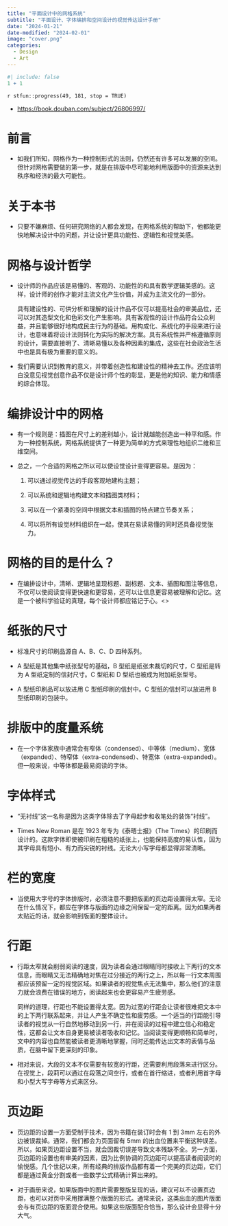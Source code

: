 ```yaml
---
title: "平面设计中的网格系统"
subtitle: "平面设计、字体编排和空间设计的视觉传达设计手册"
date: "2024-01-21"
date-modified: "2024-02-01"
image: "cover.png"
categories: 
  - Design
  - Art
---
```


```r
#| include: false
1 + 1
```

::: {.callout-note title='Progress'}
`r stfun::progress(49, 181, stop = TRUE)`

<!-- 读后感：[读《管理行为》](https://shitao5.org/posts/glxw/)。 -->
:::

::: {.callout-tip title="Learning Source"}
- <https://book.douban.com/subject/26806997/>
:::

# 前言

- <p>如我们所知，网格作为一种控制形式的法则，仍然还有许多可以发展的空间。但针对网格需要做的第一步，就是在排版中尽可能地利用版面中的资源来达到秩序和经济的最大可能性。</p>
 
# 关于本书

- <p>只要不嫌麻烦、任何研究网络的人都会发现，在网格系统的帮助下，他都能更快地解决设计中的问题，并让设计更具功能性、逻辑性和视觉美感。</p>

# 网格与设计哲学

- 设计师的作品应该是易懂的、客观的、功能性的和具有数学逻辑美感的。这样，设计师的创作才能对主流文化产生价值，并成为主流文化的一部分。
    
  具有建设性的、可供分析和理解的设计作品不仅可以提高社会的审美品位，还可以对其造型文化和色彩文化产生影响。具有客观性的设计作品符合公众利益，并且能够很好地构成民主行为的基础。用构成化、系统化的手段来进行设计，也意味着将设计法则转化为实际的解决方案。具有系统性并严格遵循原则的设计，需要直接明了、清晰易懂以及各种因素的集成，这些在社会政治生活中也是具有极为重要的意义的。

- 我们需要认识到教育的意义，并带着创造性和建设性的精神去工作。还应该明白没意见视觉创意作品不仅是设计师个性的彰显，更是他的知识、能力和情感的综合体现。

# 编排设计中的网格

- 有一个规则是：插图在尺寸上的差别越小，设计就越能创造出一种平和感。作为一种控制系统，网格系统提供了一种更为简单的方式来理性地组织二维和三维空间。 

- 总之，一个合适的网格之所以可以使设觉设计变得更容易。是因为：
  
  1. 可以通过视觉传达的手段客观地建构主题；
  
  1. 可以系统和逻辑地构建文本和插图类材料；
  
  1. 可以在一个紧凑的空间中根据文本和插图的特点建立节奏关系；
  
  1. 可以将所有设觉材料组织在一起，使其在易读易懂的同时还具备视觉张力。
 
# 网格的目的是什么？

- <p>在编排设计中，清晰、逻辑地呈现标题、副标题、文本、插图和图注等信息，不仅可以使阅读变得更快速和更容易，还可以让信息更容易被理解和记忆。这是一个被科学验证的真理，每个设计师都应铭记于心。<\p>

# 纸张的尺寸

- 标准尺寸的印刷品源自 A、B、C、D 四种系列。

- A 型纸是其他集中纸张型号的基础，B 型纸是纸张未裁切的尺寸，C 型纸是转为 A 型纸定制的信封尺寸。C 型纸和 D 型纸也被成为附加纸张型号。

- A 型纸印刷品可以放进用 C 型纸印刷的信封中。C 型纸的信封可以放进用 B 型纸印刷的包装中。

# 排版中的度量系统

- <p>在一个字体家族中通常会有窄体（condensed）、中等体（medium）、宽体（expanded）、特窄体（extra-condensed）、特宽体（extra-expanded）。但一般来说，中等体都是最易阅读的字体。</p>

# 字体样式

- “无衬线”这一名称是因为这类字体除去了字母起步和收笔处的装饰“衬线”。

- Times New Roman 是在 1923 年专为《泰晤士报》（The Times）的印刷而设计的。这款字体即使被印刷在粗糙的纸张上，也能保持高度的易认性，因为其字母具有短小、有力而尖锐的衬线。无论大小写字母都显得非常清晰。

# 栏的宽度

- 当使用大字号的字体排版时，必须注意不要把版面的页边距设置得太窄。无论在什么情况下，都应在字体与版面的边缘之间保留一定的距离。因为如果两者太贴近的话，就会影响到版面的整体设计。

# 行距

- 行距太窄就会削弱阅读的速度，因为读者会通过眼睛同时接收上下两行的文本信息，而眼睛又无法精确地对焦在过分接近的两行之上，所以每一行文本周围都应该预留一定的视觉区域。如果读者的视觉焦点无法集中，那么他们的注意力就会浪费在错误的地方，阅读起来也会更容易产生疲劳感。
  
  同样的道理，行距也不能设置得太宽。因为过宽的行距会让读者很难把文本中的上下两行联系起来，并让人产生不确定性和疲劳感。一个适当的行距能引导读者的视觉从一行自然地移动到另一行，并在阅读的过程中建立信心和稳定性，这都会让文本自身更易被读者吸收和记忆。当阅读变得更顺畅和简单时，文中的内容也自然能被读者更清晰地掌握，同时还能传达出文本的表情与品质，在脑中留下更深刻的印象。

- 相对来说，大段的文本不仅需要有较宽的行距，还需要利用段落来进行区分。在视觉上，段莉可以通过在段落之间空行，或者在首行缩进，或者利用首字母和小型大写字母等方式来区分。

# 页边距

- 页边距的设置一方面受制于技术，因为书籍在装订时会有 1 到 3mm 左右的外边被误裁掉。通常，我们都会为页面留有 5mm 的出血位置来平衡这种误差。所以，如果页边距设置不当，就会因裁切误差导致文本残缺不全。另一方面，页边距的设置也有审美的因素，因为比例协调的页边距可以提高读者阅读时的愉悦感。几个世纪以来，所有经典的排版作品都有着一个完美的页边距，它们都是通过黄金分割或者一些数学公式精确计算出来的。

- 对于画册来说，如果版面中的图片需要整版呈现的话，建议可以不设置页边距，也可以对页中采用撑满整个版面的形式。通常来说，这类出血的图片版面会与有页边距的版面混合使用。如果这些版面配合恰当，那么设计会显得十分大气。












